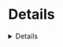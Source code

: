 
<Meta title="Objects|Details" component={Details} />

# Details

<Preview>
  <Story name="default">
    <Details
      summary={text("summary", "Summary")}
      variant={select("variant", { "": null, compact: "compact" })}
    >
      {text("children", "children")}
    </Details>
  </Story>
</Preview>
